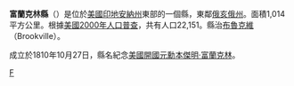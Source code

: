 {{Otheruses|富蘭克林縣|subject=美國印地安納州的一個縣|other=同名的縣}}
{{Infobox U.S. County |
 county = 富蘭克林縣 |
 state = 印地安那州 |
 en county = Franklin County |
 en state = Indiana |
 seal = |
 map = Map of Indiana highlighting Franklin County.svg |
 map size = 150 |
 founded = 1811年 |
 seat = [[布魯克維爾_(印地安納州)|布魯克維爾]] |
 area = 1014 [[km²|km²]] (391 [[square_mile|mi²]]) |
 area land  = 1000 km² (386 mi²) |
 area water = 14 km² (5 mi²) |
 area percentage = 1.36% |
 census yr = 2000 |
 pop = 22,151 |
 density km = 22 | density mi = 57 |
 web = www.franklincountyin.com |
 named for= [[Benjamin_Franklin|Benjamin Franklin]]
|}}
'''富蘭克林縣'''（{{lang-en|Franklin County}}）是位於[[美國|美國]][[印地安納州|印地安納州]]東部的一個縣，東鄰[[俄亥俄州|俄亥俄州]]。面積1,014平方公里。根據[[美國2000年人口普查|美國2000年人口普查]]，共有人口22,151。縣治[[布魯克維爾_(印地安納州)|布魯克維]]（Brookville）。

成立於1810年10月27日，縣名紀念[[美國開國元勳|美國開國元勳]][[本傑明·富蘭克林|本傑明·富蘭克林]]。

{{印第安納州}}
{{富蘭克林縣 (印地安納州)}}

[[Category:印第安納州的縣|F]]